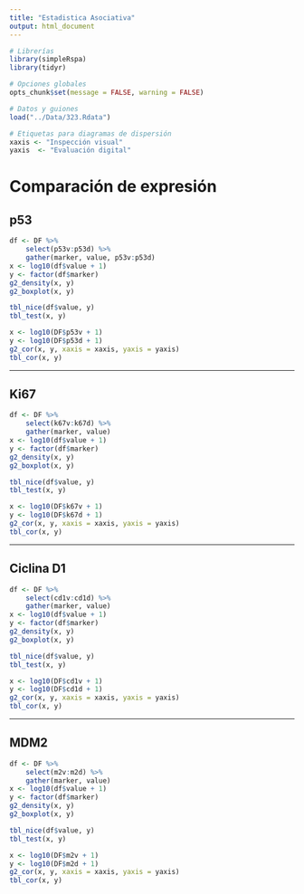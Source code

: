 ```yaml
---
title: "Estadistica Asociativa"
output: html_document
---
```


```r
# Librerías
library(simpleRspa)
library(tidyr)

# Opciones globales
opts_chunk$set(message = FALSE, warning = FALSE)

# Datos y guiones
load("../Data/323.Rdata")

# Etiquetas para diagramas de dispersión
xaxis <- "Inspección visual"
yaxis  <- "Evaluación digital"
```

# **Comparación de expresión**
## p53
```r
df <- DF %>% 
    select(p53v:p53d) %>% 
    gather(marker, value, p53v:p53d)
x <- log10(df$value + 1)
y <- factor(df$marker)
g2_density(x, y)
g2_boxplot(x, y)

tbl_nice(df$value, y)
tbl_test(x, y)

x <- log10(DF$p53v + 1)
y <- log10(DF$p53d + 1)
g2_cor(x, y, xaxis = xaxis, yaxis = yaxis)
tbl_cor(x, y)
```

***

## Ki67
```r
df <- DF %>% 
    select(k67v:k67d) %>% 
    gather(marker, value)
x <- log10(df$value + 1)
y <- factor(df$marker)
g2_density(x, y)
g2_boxplot(x, y)

tbl_nice(df$value, y)
tbl_test(x, y)

x <- log10(DF$k67v + 1)
y <- log10(DF$k67d + 1)
g2_cor(x, y, xaxis = xaxis, yaxis = yaxis)
tbl_cor(x, y)
```

***

## Ciclina D1
```r
df <- DF %>% 
    select(cd1v:cd1d) %>% 
    gather(marker, value)
x <- log10(df$value + 1)
y <- factor(df$marker)
g2_density(x, y)
g2_boxplot(x, y)

tbl_nice(df$value, y)
tbl_test(x, y)

x <- log10(DF$cd1v + 1)
y <- log10(DF$cd1d + 1)
g2_cor(x, y, xaxis = xaxis, yaxis = yaxis)
tbl_cor(x, y)
```

***

## MDM2
```r
df <- DF %>% 
    select(m2v:m2d) %>% 
    gather(marker, value)
x <- log10(df$value + 1)
y <- factor(df$marker)
g2_density(x, y)
g2_boxplot(x, y)

tbl_nice(df$value, y)
tbl_test(x, y)

x <- log10(DF$m2v + 1)
y <- log10(DF$m2d + 1)
g2_cor(x, y, xaxis = xaxis, yaxis = yaxis)
tbl_cor(x, y)
```
